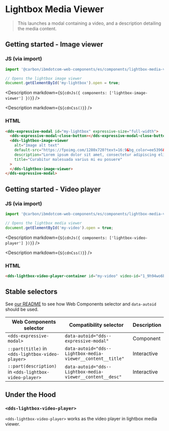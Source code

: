 



# Lightbox Media Viewer

> This launches a modal containing a video, and a description
> detailing the media content.

## Getting started - Image viewer

### JS (via import)

```javascript
import '@carbon/ibmdotcom-web-components/es/components/lightbox-media-viewer/lightbox-image-viewer.js';

// Opens the lightbox image viewer
document.getElementById('my-lightbox').open = true;
```

<Description markdown={`${cdnJs({ components: ['lightbox-image-viewer'] })}`} />

<Description markdown={`${cdnCss()}`} />

### HTML

```html
<dds-expressive-modal id="my-lightbox" expressive-size="full-width">
  <dds-expressive-modal-close-button></dds-expressive-modal-close-button>
  <dds-lightbox-image-viewer
    alt="Image alt text"
    default-src="https://fpoimg.com/1280x720?text=16:9&bg_color=ee5396&text_color=161616"
    description="Lorem ipsum dolor sit amet, consectetur adipiscing elit. Aenean et ultricies est.Mauris iaculis eget dolor nec hendrerit."
    title="Curabitur malesuada varius mi eu posuere"
  >
  </dds-lightbox-image-viewer>
</dds-expressive-modal>
```

## Getting started - Video player

### JS (via import)

```javascript
import '@carbon/ibmdotcom-web-components/es/components/lightbox-media-viewer/lightbox-video-player-container.js';

// Opens the lightbox media viewer
document.getElementById('my-video').open = true;
```

<Description markdown={`${cdnJs({ components: ['lightbox-video-player'] })}`} />

<Description markdown={`${cdnCss()}`} />

### HTML

```html
<dds-lightbox-video-player-container id="my-video" video-id="1_9h94wo6b"> </dds-lightbox-video-player-container>
```

## Stable selectors

See [our README](https://github.com/carbon-design-system/carbon-for-ibm-dotcom/tree/master/packages/web-components#stable-selectors-for-analytics-and-integratione2e-testing-in-web-components) to see how Web Components selector and `data-autoid` should be used.

| Web Components selector                                | Compatibility selector                                     | Description |
| ------------------------------------------------------ | ---------------------------------------------------------- | ----------- |
| `<dds-expressive-modal>`                               | `data-autoid="dds--expressive-modal"`                      | Component   |
| `::part(title)` in `<dds-lightbox-video-player>`       | `data-autoid="dds--Lightbox-media-viewer__content__title"` | Interactive |
| `::part(description)` in `<dds-lightbox-video-player>` | `data-autoid="dds--Lightbox-media-viewer__content__desc"`  | Interactive |

## Under the Hood

### `<dds-lightbox-video-player>`

`<dds-lightbox-video-player>` works as the video player in lightbox media viewer.

<Props of="dds-lightbox-video-player" />

<Description markdown={contributing} />
